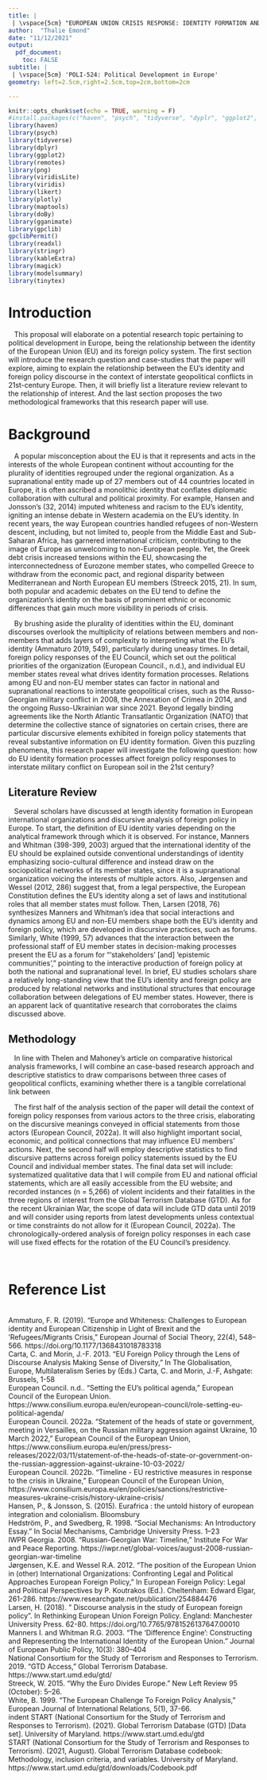 ```yaml
---
title: |
 | \vspace{5cm} "EUROPEAN UNION CRISIS RESPONSE: IDENTITY FORMATION AND FOREIGN POLICY DISCOURSE"
author:  "Thalie Emond"
date: "11/12/2021"
output: 
  pdf_document:
    toc: FALSE
subtitle: | 
 | \vspace{5cm} 'POLI-524: Political Development in Europe' 
geometry: left=2.5cm,right=2.5cm,top=2cm,bottom=2cm

---
```

```r
knitr::opts_chunk$set(echo = TRUE, warning = F)
#install.packages(c("haven", "psych", "tidyverse", "dyplr", "ggplot2", "png", "remotes", "viridis", "likert", "plotly", "maptools", "doBy", "gganimate", "gpclib", "readxl", "gapminder", "transformr", "stringr", "kableExtra", "scales", "magick", "stargazer", "tinytex"))
library(haven)
library(psych)
library(tidyverse)
library(dplyr)
library(ggplot2)
library(remotes)
library(png)
library(viridisLite)
library(viridis)
library(likert)
library(plotly)
library(maptools)
library(doBy)
library(gganimate)
library(gpclib)
gpclibPermit()
library(readxl)
library(stringr)
library(kableExtra)
library(magick)
library(modelsummary)
library(tinytex)
```

\newpage


# Introduction

&nbsp;&nbsp; This proposal will elaborate on a potential research topic pertaining to political development in Europe, being the relationship between the identity of the European Union (EU) and its foreign policy system. The first section will introduce the research question and case-studies that the paper will explore, aiming to explain the relationship between the EU’s identity and foreign policy discourse in the context of interstate geopolitical conflicts in 21st-century Europe. Then, it will briefly list a literature review relevant to the relationship of interest. And the last section proposes the two methodological frameworks that this research paper will use.

# Background
&nbsp;&nbsp; A popular misconception about the EU is that it represents and acts in the interests of the whole European continent without accounting for the plurality of identities regrouped under the regional organization. As a supranational entity made up of 27 members out of 44 countries located in Europe, it is often ascribed a monolithic identity that conflates diplomatic collaboration with cultural and political proximity. For example, Hansen and Jonsson’s (32, 2014) imputed whiteness and racism to the EU’s identity, igniting an intense debate in Western academia on the EU’s identity. In recent years, the way European countries handled refugees of non-Western descent, including, but not limited to, people from the Middle East and Sub-Saharan Africa, has garnered international criticism, contributing to the image of Europe as unwelcoming to non-European people. Yet, the Greek debt crisis increased tensions within the EU, showcasing the interconnectedness of Eurozone member states, who compelled Greece to withdraw from the economic pact, and regional disparity between Mediterranean and North European EU members (Streeck 2015, 21). In sum, both popular and academic debates on the EU tend to define the organization’s identity on the basis of prominent ethnic or economic differences that gain much more visibility in periods of crisis.  

&nbsp;&nbsp; By brushing aside the plurality of identities within the EU, dominant discourses overlook the multiplicity of relations between members and non-members that adds layers of complexity to interpreting what the EU’s identity (Ammaturo 2019, 549), particularly during uneasy times. In detail, foreign policy responses of the EU Council, which set out the political priorities of the organization (European Council., n.d.), and individual EU member states reveal what drives identity formation processes. Relations among EU and non-EU member states can factor in national and supranational reactions to interstate geopolitical crises, such as the Russo-Georgian military conflict in 2008, the Annexation of Crimea in 2014, and the ongoing Russo-Ukrainian war since 2021. Beyond legally binding agreements like the North Atlantic Transatlantic Organization (NATO) that determine the collective stance of signatories on certain crises, there are particular discursive elements exhibited in foreign policy statements that reveal substantive information on EU identity formation. Given this puzzling phenomena, this research paper will investigate the following question: how do EU identity formation processes affect foreign policy responses to interstate military conflict on European soil in the 21st century?


## Literature Review

&nbsp;&nbsp; Several scholars have discussed at length identity formation in European international organizations and discursive analysis of foreign policy in Europe. To start, the definition of EU identity varies depending on the analytical framework through which it is observed. For instance, Manners and Whitman (398-399, 2003) argued that the international identity of the EU should be explained outside conventional understandings of identity emphasizing socio-cultural difference and instead draw on the sociopolitical networks of its member states, since it is a supranational organization voicing the interests of multiple actors. Also, Jørgensen and Wessel (2012, 286) suggest that, from a legal perspective, the European Constitution defines the EU's identity along a set of laws and institutional roles that all member states must follow. Then, Larsen (2018, 76) synthesizes Manners and Whitman’s idea that social interactions and dynamics among EU and non-EU members shape both the EU’s identity and foreign policy, which are developed in discursive practices, such as forums. Similarly, White (1999, 57) advances that the interaction between the professional staff of EU member states in decision-making processes present the EU as a forum for “‘stakeholders’ [and] ‘epistemic communities’,” pointing to the interactive production of foreign policy at both the national and supranational level. In brief, EU studies scholars share a relatively long-standing view that the EU’s identity and foreign policy are produced by relational networks and institutional structures that encourage collaboration between delegations of EU member states. However, there is an apparent lack of quantitative research that corroborates the claims discussed above.


## Methodology

&nbsp;&nbsp; In line with Thelen and Mahoney’s article on comparative historical analysis frameworks, I will combine an case-based research approach and descriptive statistics to draw comparisons between three cases of geopolitical conflicts, examining whether there is a tangible correlational link between 


&nbsp;&nbsp; The first half of the analysis section of the paper will detail the context of foreign policy responses from various actors to the three crisis, elaborating on the discursive meanings conveyed in official statements from those actors (European Council, 2022a). It will also highlight important social, economic, and political connections that may influence EU members’ actions. Next, the second half will employ descriptive statistics to find discursive patterns across foreign policy statements issued by the EU Council and individual member states. The final data set will include: systematized qualitative data that I will compile from EU and national official statements, which are all easily accessible from the EU website; and recorded instances (n = 5,266) of violent incidents and their fatalities in the three regions of interest from the Global Terrorism Database (GTD). As for the recent Ukrainian War, the scope of data will include GTD data until 2019 and will consider using reports from latest developments unless contextual or time constraints do not allow for it (European Council, 2022a).  The chronologically-ordered analysis of foreign policy responses in each case will use fixed effects for the rotation of the EU Council’s presidency.

&nbsp;&nbsp; 

\newpage
# Reference List 

\setlength{\parindent}{-0.2in}
\setlength{\leftskip}{0.2in}
\setlength{\parskip}{8pt}

\
\indent Ammaturo, F. R. (2019). “Europe and Whiteness: Challenges to European identity and European Citizenship in Light of Brexit and the ‘Refugees/Migrants Crisis,” European Journal of Social Theory, 22(4), 548–566. https://doi.org/10.1177/1368431018783318
\
\indent Carta, C. and Morin, J.-F. 2013. “EU Foreign Policy through the Lens of Discourse Analysis Making Sense of Diversity,” In The Globalisation, Europe, Multilateralism Series by  (Eds.) Carta, C. and Morin, J.-F, Ashgate: Brussels, 1-58
\
\indent European Council. n.d.. “Setting the EU's political agenda,” European Council of the European Union. https://www.consilium.europa.eu/en/european-council/role-setting-eu-political-agenda/ 
\
\indent European Council. 2022a. “Statement of the heads of state or government, meeting in Versailles, on the Russian military aggression against Ukraine, 10 March 2022,” European Council of the European Union, https://www.consilium.europa.eu/en/press/press-releases/2022/03/11/statement-of-the-heads-of-state-or-government-on-the-russian-aggression-against-ukraine-10-03-2022/
\
\indent European Council. 2022b. “Timeline - EU restrictive measures in response to the crisis in Ukraine,” European Council of the European Union, https://www.consilium.europa.eu/en/policies/sanctions/restrictive-measures-ukraine-crisis/history-ukraine-crisis/
\
\indent Hansen, P., & Jonsson, S. (2015). Eurafrica : the untold history of european integration and colonialism. Bloomsbury
\
\indent Hedström, P., and Swedberg, R. 1998. “Social Mechanisms: An Introductory Essay.” In Social Mechanisms, Cambridge University Press. 1–23
\
\indent IWPR Georgia. 2008. “Russian-Georgian War: Timeline,” Institute For War and Peace Reporting. https://iwpr.net/global-voices/august-2008-russian-georgian-war-timeline
\
\indent Jørgensen, K.E. and Wessel R.A. 2012. “The position of the European Union in (other) International Organizations: Confronting Legal and Political Approaches European Foreign Policy,” In European Foreign Policy: Legal and Political Perspectives by P. Koutrakos (Ed.). Cheltenham: Edward Elgar, 261-286. https://www.researchgate.net/publication/254884476 
\
\indent Larsen, H. (2018). " Discourse analysis in the study of European foreign policy". In Rethinking European Union Foreign Policy. England: Manchester University Press. 62-80. https://doi.org/10.7765/9781526137647.00010
\
\indent Manners I. and Whitman R.G. 2003. “The ‘Difference Engine’: Constructing and Representing the International Identity of the European Union.” Journal of European Public Policy, 10(3): 380–404
\
\indent National Consortium for the Study of Terrorism and Responses to Terrorism. 2019. “GTD Access,” Global Terrorism Database. https://www.start.umd.edu/gtd/ 
\
\indent Streeck, W. 2015. “Why the Euro Divides Europe.” New Left Review 95 (October): 5–26.
\
\indent White, B. 1999. “The European Challenge To Foreign Policy Analysis,” European Journal of International Relations, 5(1), 37-66.
\
indent START (National Consortium for the Study of Terrorism and Responses to Terrorism). (2021). Global Terrorism Database (GTD) [Data set]. University of Maryland. https://www.start.umd.edu/gtd
\
\indent START (National Consortium for the Study of Terrorism and Responses to Terrorism). (2021, August). Global Terrorism Database codebook: Methodology, inclusion criteria, and variables. University of Maryland. https://www.start.umd.edu/gtd/downloads/Codebook.pdf
